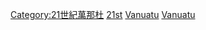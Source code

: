 [[Category:21世紀萬那杜|Category:21世紀萬那杜]]
[[Category:依年份劃分的萬那杜|21st]]
[[Category:依年份劃分的21世紀各國|Vanuatu]]
[[Category:依年份劃分的21世紀大洋洲|Vanuatu]]
